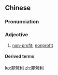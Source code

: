 {{also|非营利}}
==Chinese==
{{zh-forms|s=非营利|type=12}}

===Pronunciation===
{{zh-pron
|m=fēiyínglì
|c=fei1 jing4 lei6
|cat=a
}}

===Adjective===
{{zh-adj}}

# {{lb|zh|attributive}} [[non-profit]]; [[nonprofit]]

====Derived terms====
{{zh-der|非營利組織}}

[[ko:非營利]]
[[zh:非營利]]